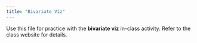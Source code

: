 ```yaml
---
title: "Bivariate Viz"
---
```


Use this file for practice with the **bivariate viz** in-class activity.  Refer to the class website for details.
